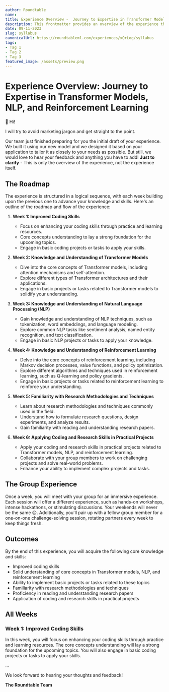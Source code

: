 ```yaml
---
author: Roundtable
name: 
title: Experience Overview -  Journey to Expertise in Transformer Models, NLP, and Reinforcement Learning
description: This frontmatter provides an overview of the experience that focuses on enhancing coding skills, understanding Transformer models, NLP techniques, and reinforcement learning concepts. It also includes information about research methodologies and practical project applications. By the end of the experience, participants will acquire improved coding skills, solid understanding of core concepts, and the ability to implement projects related to these topics.
date: 09-11-2023
slug: syllabus
canonicalUrl: https://roundtableml.com/experiences/xQrLog/syllabus
tags:
- Tag 1
- Tag 2
- Tag 3
featured_image: /assets/preview.png
---
```


# Experience Overview: Journey to Expertise in Transformer Models, NLP, and Reinforcement Learning

👋 Hi! 

I will try to avoid marketing jargon and get straight to the point.

Our team just finished preparing for you the initial draft of your experience. We built it using our new model and we designed it based on your application to tailor it as closely to your needs as possible. But still, we would love to hear your feedback and anything you have to add! **Just to clarify** - This is only the overview of the experience, not the experience itself.

## The Roadmap
The experience is structured in a logical sequence, with each week building upon the previous one to advance your knowledge and skills. Here's an outline of the roadmap and flow of the experience:

1. **Week 1: Improved Coding Skills**
   - Focus on enhancing your coding skills through practice and learning resources.
   - Core concepts understanding to lay a strong foundation for the upcoming topics.
   - Engage in basic coding projects or tasks to apply your skills.

2. **Week 2: Knowledge and Understanding of Transformer Models**
   - Dive into the core concepts of Transformer models, including attention mechanisms and self-attention.
   - Explore different types of Transformer architectures and their applications.
   - Engage in basic projects or tasks related to Transformer models to solidify your understanding.

3. **Week 3: Knowledge and Understanding of Natural Language Processing (NLP)**
   - Gain knowledge and understanding of NLP techniques, such as tokenization, word embeddings, and language modeling.
   - Explore common NLP tasks like sentiment analysis, named entity recognition, and text classification.
   - Engage in basic NLP projects or tasks to apply your knowledge.

4. **Week 4: Knowledge and Understanding of Reinforcement Learning**
   - Delve into the core concepts of reinforcement learning, including Markov decision processes, value functions, and policy optimization.
   - Explore different algorithms and techniques used in reinforcement learning, such as Q-learning and policy gradients.
   - Engage in basic projects or tasks related to reinforcement learning to reinforce your understanding.

5. **Week 5: Familiarity with Research Methodologies and Techniques**
   - Learn about research methodologies and techniques commonly used in the field.
   - Understand how to formulate research questions, design experiments, and analyze results.
   - Gain familiarity with reading and understanding research papers.

6. **Week 6: Applying Coding and Research Skills in Practical Projects**
   - Apply your coding and research skills in practical projects related to Transformer models, NLP, and reinforcement learning.
   - Collaborate with your group members to work on challenging projects and solve real-world problems.
   - Enhance your ability to implement complex projects and tasks.

## The Group Experience
Once a week, you will meet with your group for an immersive experience. Each session will offer a different experience, such as hands-on workshops, intense hackathons, or stimulating discussions. Your weekends will never be the same 😉. Additionally, you'll pair up with a fellow group member for a one-on-one challenge-solving session, rotating partners every week to keep things fresh.

## Outcomes
By the end of this experience, you will acquire the following core knowledge and skills:
- Improved coding skills
- Solid understanding of core concepts in Transformer models, NLP, and reinforcement learning
- Ability to implement basic projects or tasks related to these topics
- Familiarity with research methodologies and techniques
- Proficiency in reading and understanding research papers
- Application of coding and research skills in practical projects

## All Weeks
### Week 1: Improved Coding Skills
In this week, you will focus on enhancing your coding skills through practice and learning resources. The core concepts understanding will lay a strong foundation for the upcoming topics. You will also engage in basic coding projects or tasks to apply your skills.

...

We look forward to hearing your thoughts and feedback!

**The Roundtable Team**